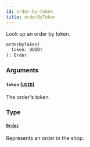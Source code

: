 ```yaml
---
id: order-by-token
title: orderByToken
---
```



Look up an order by token.

```graphql
orderByToken(
  token: UUID!
): Order
```


### Arguments

#### `token` ([`UUID`](../../../developer/api-reference/scalars/uuid))

The order's token.


### Type

#### [`Order`](../../../developer/api-reference/objects/order) 

Represents an order in the shop.




